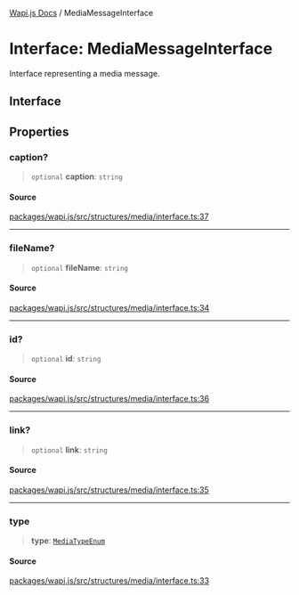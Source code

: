 [Wapi.js Docs](../README.mdx) / MediaMessageInterface

# Interface: MediaMessageInterface

Interface representing a media message.

## Interface

## Properties

### caption?

> `optional` **caption**: `string`

#### Source

[packages/wapi.js/src/structures/media/interface.ts:37](https://github.com/sarthakjdev/wapi.js/blob/1b066ed4efaf997a4bb012da51514dfcb4165da6/packages/wapi.js/src/structures/media/interface.ts#L37)

***

### fileName?

> `optional` **fileName**: `string`

#### Source

[packages/wapi.js/src/structures/media/interface.ts:34](https://github.com/sarthakjdev/wapi.js/blob/1b066ed4efaf997a4bb012da51514dfcb4165da6/packages/wapi.js/src/structures/media/interface.ts#L34)

***

### id?

> `optional` **id**: `string`

#### Source

[packages/wapi.js/src/structures/media/interface.ts:36](https://github.com/sarthakjdev/wapi.js/blob/1b066ed4efaf997a4bb012da51514dfcb4165da6/packages/wapi.js/src/structures/media/interface.ts#L36)

***

### link?

> `optional` **link**: `string`

#### Source

[packages/wapi.js/src/structures/media/interface.ts:35](https://github.com/sarthakjdev/wapi.js/blob/1b066ed4efaf997a4bb012da51514dfcb4165da6/packages/wapi.js/src/structures/media/interface.ts#L35)

***

### type

> **type**: [`MediaTypeEnum`](../enumerations/MediaTypeEnum.mdx)

#### Source

[packages/wapi.js/src/structures/media/interface.ts:33](https://github.com/sarthakjdev/wapi.js/blob/1b066ed4efaf997a4bb012da51514dfcb4165da6/packages/wapi.js/src/structures/media/interface.ts#L33)
